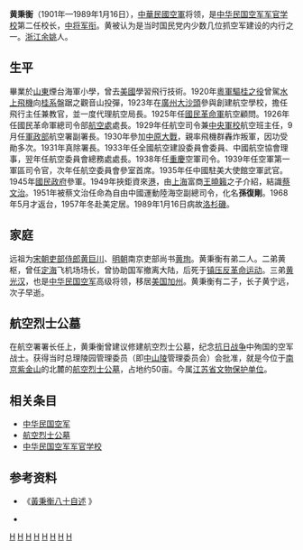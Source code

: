 '''黄秉衡'''（1901年—1989年1月16日），[[中華民國空軍|中華民國空軍]]将领，是[[中华民国空军军官学校|中华民国空军军官学校]]第二任校长，[[中将|中将]][[军衔|军衔]]。黄被认为是当时国民党内少数几位抓空军建设的内行之一。[[浙江|浙江]][[余姚|余姚]]人。
{{Infobox Officeholder
|honorific-prefix=空軍中將
|honorific-suffix=將軍
|name= 黄秉衡
|native_name=
|birth_date = 1901年
|birth_place= {{QING}}[[浙江|浙江]][[余姚|余姚]]
|death_date = {{death date and age|1989|1|16|1901}}
|配偶       =
| 宗教信仰 = 
|death_place= {{USA}}[[洛杉磯|洛杉磯]]
|caption=中國空軍抗戰史畫插圖
|image=File:黃秉衡.jpg|thumb
|allegiance= {{ROC-1912}}<br>{{ROC}}<br>{{KMT}}
|party = {{KMT}}
|nickname=
|serviceyears= 
|rank= [[File:Taiwan-army-OF-8.svg|17px]][[中將|中將]]
|commands= 
|branch= {{flagicon|Republic of China (1912–1949)|army}} [[國民革命軍|國民革命軍]]
|battles= 
|awards=
}}

==生平==

畢業於[[山東|山東]]煙台海軍小學，曾去[[美國|美國]]學習飛行技術。1920年[[粵軍|粵軍]][[驅桂之役|驅桂之役]]曾駕[[水上飛機|水上飛機]]向[[桂系|桂系]]盤踞之觀音山投彈，1923年在[[廣州|廣州]][[大沙頭|大沙頭]]參與創建航空學校，擔任飛行主任兼教官，並一度代理航空局長。1925年任[[國民革命軍|國民革命軍]]航空顧問。1926年任國民革命軍總司令部[[航空局|航空處]]處長。1929年任航空司令兼[[中央軍校|中央軍校]]航空班主任，9月任[[軍政部|軍政部]]航空署副署長。1930年參加[[中原大戰|中原大戰]]，親率飛機群轟炸叛軍，因功受勛多次。1931年真除署長。1933年任全國航空建設委員會委員、中國航空協會理事，翌年任航空委員會總務處處長。1938年任[[重慶|重慶]]空軍司令。1939年任空軍第一軍區司令官，次年任航空委員會參室首席。1935年任中國駐美大使館空軍武官。1945年[[國民政府|國民政府]]參軍。1949年挾鉅資來[[香港|港]]，由[[上海|上海]]富商[[王曉籟|王曉籟]]之子介紹，結識[[蔡文治|蔡文治]]。1951年被蔡文治任命為自由中國運動陸海空副總司令，化名'''孫復剛'''。1968年5月才返台，1957年冬赴美定居。1989年1月16日病故[[洛杉磯|洛杉磯]]。

==家庭==
远祖为[[宋朝|宋朝]][[吏部|吏部]][[侍郎|侍郎]][[黄巨川|黄巨川]]、[[明朝|明朝]]南京吏部尚书[[黄珣|黄珣]]。黄秉衡有弟二人。二弟黄枢，曾任[[定海|定海]]飞机场场长，曾协助国军撤离大陆，后死于[[镇压反革命运动|镇压反革命运动]]。三弟[[黄光汉|黄光汉]]，也是[[中华民国空军|中华民国空军]]高级将领，移居[[美国|美国]][[加州|加州]]。黄秉衡有二子，长子黄宁远，次子早逝。

==航空烈士公墓==
在航空署署长任上，黄秉衡曾建议修建航空烈士公墓，纪念[[抗日战争|抗日战争]]中殉国的空军战士。获得当时总理陵园管理委员（即[[中山陵|中山陵]]管理委员会）会批准，就是今位于[[南京|南京]][[紫金山|紫金山]]的北麓的[[航空烈士公墓|航空烈士公墓]]，占地约50亩。今属[[江苏省文物保护单位|江苏省文物保护单位]]。

==相关条目==
* [[中华民国空军|中华民国空军]]
* [[航空烈士公墓|航空烈士公墓]]
* [[中华民国空军军官学校|中华民国空军军官学校]]

==参考资料==
* 《[http://blog.boxun.com/hero/xsj1/303_1.shtml 黃秉衡八十自述] {{Wayback|url=http://blog.boxun.com/hero/xsj1/303_1.shtml |date=20190629093120 }}》
{{reflist}}
*{{cite book|title=張發奎口述自傳 中華民國第四任陸軍總司令回憶錄|publisher=亞太政治哲學文化出版有限公司|year=2017|isbn=9789869373937}}
[[Category:1900年出生|H]]
[[Category:1989年逝世|H]]
[[Category:余姚人|H]]
[[Category:台灣戰後寧波移民|H]]
[[Category:寧波裔美國人|H]]
[[Category:中華民國空軍中將|H]]
[[Category:中華民國空軍軍官學校校長|H]]
[[Category:中華民國大陸時期軍事人物|H]]